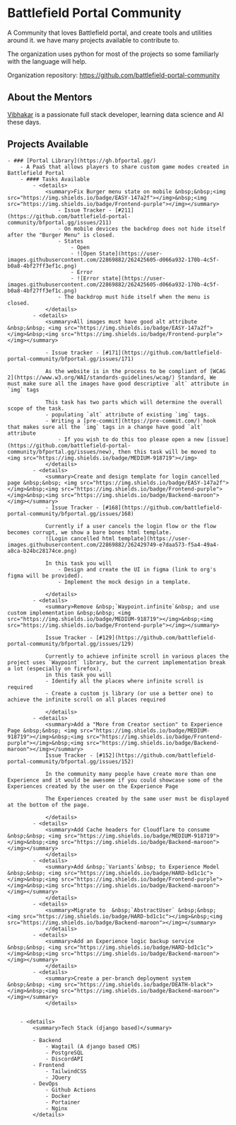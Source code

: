 # Battlefield Portal Community

A Community that loves Battlefield portal, and create tools and utilities around it. we have many projects available to contribute to. 

The organization  uses python for most of the projects so some familiarly with the language will help.

Organization repository: https://github.com/battlefield-portal-community

## About the Mentors

[Vibhakar](https://github.com/p0lygun) is a passionate full stack developer, learning data science and AI these days.

## Projects Available

    - ### [Portal Library](https://gh.bfportal.gg/)
        - A PaaS that allows players to share custom game modes created in Battlefield Portal
        - #### Tasks Available
            - <details>
                <summary>Fix Burger menu state on mobile &nbsp;&nbsp;<img src="https://img.shields.io/badge/EASY-147a2f"></img>&nbsp;<img src="https://img.shields.io/badge/Frontend-purple"></img></summary>
                    - Issue Tracker - [#211](https://github.com/battlefield-portal-community/bfportal.gg/issues/211)
                    - On mobile devices the backdrop does not hide itself after the "Burger Menu" is closed. 
                    - States
                        - Open
                        - ![Open State](https://user-images.githubusercontent.com/22869882/262425605-d066a932-170b-4c5f-b0a8-4bf27ff3ef1c.png)
                        - Error
                        - ![Error state](https://user-images.githubusercontent.com/22869882/262425605-d066a932-170b-4c5f-b0a8-4bf27ff3ef1c.png)
                    - The backdrop must hide itself when the menu is closed.
                </details>        
            - <details>
                <summary>All images must have good alt attribute &nbsp;&nbsp; <img src="https://img.shields.io/badge/EASY-147a2f"></img>&nbsp;<img src="https://img.shields.io/badge/Frontend-purple"></img></summary>

                - Issue tracker - [#171](https://github.com/battlefield-portal-community/bfportal.gg/issues/171)  

                As the website is in the process to be compliant of [WCAG 2](https://www.w3.org/WAI/standards-guidelines/wcag/) Standard, We must make sure all the images have good descriptive `alt` attribute in `img` tags

                This task has two parts which will determine the overall scope of the task.
                - populating `alt` attribute of existing `img` tags.
                - Writing a [pre-commit](https://pre-commit.com/) hook that makes sure all the `img` tags in a change have good `alt` attribute 
                    - If you wish to do this too please open a new [issue](https://github.com/battlefield-portal-community/bfportal.gg/issues/new), then this task will be moved to <img src="https://img.shields.io/badge/MEDIUM-918719"></img>
                </details>        
            - <details>
                <summary>Create and design template for login cancelled page &nbsp;&nbsp; <img src="https://img.shields.io/badge/EASY-147a2f"></img>&nbsp;<img src="https://img.shields.io/badge/Frontend-purple"></img>&nbsp;<img src="https://img.shields.io/badge/Backend-maroon"></img></summary>
                - Issue Tracker - [#168](https://github.com/battlefield-portal-community/bfportal.gg/issues/168)

                Currently if a user cancels the login flow or the flow becomes corrupt, we show a bare bones html template. 
                ![Login cancelled html template](https://user-images.githubusercontent.com/22869882/262429749-e7daa573-f5a4-49a4-a8ca-b24bc28174ce.png)

                In this task you will 
                    - Design and create the UI in figma (link to org's figma will be provided).
                    - Implement the mock design in a template.
                
                </details>        
            - <details>
                <summary>Remove &nbsp;`Waypoint.infinite`&nbsp; and use custom implementation &nbsp;&nbsp; <img src="https://img.shields.io/badge/MEDIUM-918719"></img>&nbsp;<img src="https://img.shields.io/badge/Frontend-purple"></img></summary>

                Issue Tracker - [#129](https://github.com/battlefield-portal-community/bfportal.gg/issues/129)
                
                Currently to achieve infinite scroll in various places the project uses `Waypoint` library, but the current implementation break a lot (especially on firefox), 
                in this task you will
                - Identify all the places where infinite scroll is required
                - Create a custom js library (or use a better one) to achieve the infinite scroll on all places required
                
                </details>
            - <details>
                <summary>Add a "More from Creator section" to Experience Page &nbsp;&nbsp; <img src="https://img.shields.io/badge/MEDIUM-918719"></img>&nbsp;<img src="https://img.shields.io/badge/Frontend-purple"></img>&nbsp;<img src="https://img.shields.io/badge/Backend-maroon"></img></summary>
                Issue Tracker - [#152](https://github.com/battlefield-portal-community/bfportal.gg/issues/152)

                In the community many people have create more than one Experience and it would be awesome if you could showcase some of the Experiences created by the user on the Experience Page 
                
                The Experiences created by the same user must be displayed at the bottom of the page.

                </details>
            - <details>
                <summary>Add Cache headers for Cloudflare to consume &nbsp;&nbsp; <img src="https://img.shields.io/badge/MEDIUM-918719"></img>&nbsp;<img src="https://img.shields.io/badge/Backend-maroon"></img></summary>
                </details>
            - <details>
                <summary>Add &nbsp;`Variants`&nbsp; to Experience Model &nbsp;&nbsp; <img src="https://img.shields.io/badge/HARD-bd1c1c"></img>&nbsp;<img src="https://img.shields.io/badge/Frontend-purple"></img>&nbsp;<img src="https://img.shields.io/badge/Backend-maroon"></img></summary>
                </details>                
            - <details>
                <summary>Migrate to  &nbsp;`AbstractUser` &nbsp;&nbsp; <img src="https://img.shields.io/badge/HARD-bd1c1c"></img>&nbsp;<img src="https://img.shields.io/badge/Backend-maroon"></img></summary>
                </details>
            - <details>
                <summary>Add an Experience logic backup service &nbsp;&nbsp; <img src="https://img.shields.io/badge/HARD-bd1c1c"></img>&nbsp;<img src="https://img.shields.io/badge/Backend-maroon"></img></summary>
                </details>
            - <details>
                <summary>Create a per-branch deployment system &nbsp;&nbsp; <img src="https://img.shields.io/badge/DEATH-black"></img>&nbsp;<img src="https://img.shields.io/badge/Backend-maroon"></img></summary>
                </details>


        - <details>
            <summary>Tech Stack (django based)</summary>
            
            - Backend
                - Wagtail (A django based CMS)
                - PostgreSQL
                - DiscordAPI
            - Frontend
                - TailwindCSS
                - JQuery
            - DevOps
                - Github Actions
                - Docker
                - Portainer
                - Nginx
            </details>


